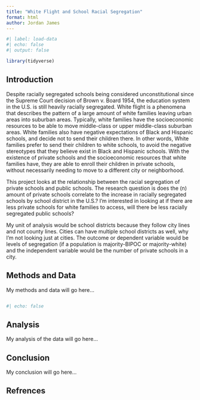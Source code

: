 ```yaml
---
title: "White Flight and School Racial Segregation"
format: html 
author: Jordan James
---
```


```r
#| label: load-data
#| echo: false
#| output: false

library(tidyverse)
```



## Introduction

  Despite racially segregated schools being considered unconstitutional since the 
Supreme Court decision of Brown v. Board 1954, the education system in the U.S.
is still heavily racially segregated. White flight is a phenomena that describes
the pattern of a large amount of white families leaving urban areas into 
suburban areas. Typically, white families have the socioeconomic resources to be 
able to move middle-class or upper middle-class suburban areas. White families
also have negative expectations of Black and Hispanic schools, and decide not
to send their children there. In other words, White families prefer to send 
their children to white schools, to avoid the negative stereotypes that they
believe exist in Black and Hispanic schools. With the existence of private 
schools and the socioeconomic resources that white families have, they are able 
to enroll their children in private schools, without necessarily needing to move 
to a different city or neighborhood. 

  This project looks at the relationship between the racial 
segregation of private schools and public schools. The research question 
is does the (n) amount of private schools correlate to the increase 
in racially segregated schools by school district in the U.S.? I'm interested
in looking at if there are less private schools for white families to access, 
will there be less racially segregated public schools?

  My unit of analysis would be school districts because they follow city lines 
and not county lines. Cities can have multiple school districts as well, why 
I'm not looking just at cities. The outcome or dependent variable would be 
levels of segregation (if a population is majority-BIPOC or majority-white) 
and the independent variable would be the number of private schools in a city. 

## Methods and Data

My methods and data will go here...

```r

```



```r
#| echo: false

```

## Analysis 

My analysis of the data will go here...

## Conclusion

My conclusion will go here...

## Refrences 
